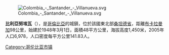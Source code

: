 [[Image:Colombia_-_Santander_-_Villanueva.svg|right]]

'''比利亞努埃瓦'''（{{lang-es|Villanueva}}），是[[哥倫比亞|哥倫比亞]]的城鎮，位於該國東北部[[桑坦德省|桑坦德省]]，距離[[布卡拉曼加|布卡拉曼加]]98公里，始建於1948年3月1日，面積48平方公里，海拔高度1,450米，2005年人口6,978，人口密度每平方公里141.83人。

{{coord|6.67417|N|73.1778|W|source:kolossus-itwiki|display=title}}

{{Colombia-geo-stub}}
[[Category:哥伦比亚市镇|Category:哥伦比亚市镇]]